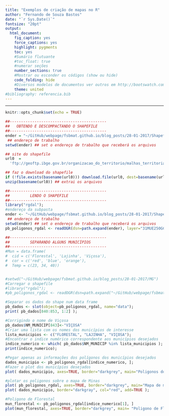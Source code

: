 ```yaml
---
title: "Exemplos de criação de mapas no R"
author: "Fernando de Souza Bastos"
date: "`r Sys.Date()`"
fontsize: "20pt"
output:
  html_document:
    fig_caption: yes
    force_captions: yes
    highlight: pygments
    toc: yes
    #Sumário flutuante
    #toc_float: true
    #numerar seções
    number_sections: true
    #Mostrar ou esconder os códigos (show ou hide)
    code_folding: hide
    #Diversos modelos de documentos ver outros em http://bootswatch.com/
    theme: united
#bibliography: referencia.bib    
---
```


***

```r
knitr::opts_chunk$set(echo = TRUE)
```

<p style="text-align: justify;">

</p>

```r

##-------------------------------------------
##   OBTENDO E DESCOMPACTANDO O SHAPEFILE
##-------------------------------------------
ender = "~/GitHub/webpage/fsbmat.github.io/blog_posts/28-01-2017/Shapefiles"
 ## endereço de trabalho
setwd(ender) ## set o endereço de trabalho que receberá os arquivos

## site do shapefile
url0  =
  'ftp://geoftp.ibge.gov.br/organizacao_do_territorio/malhas_territoriais/malhas_municipais/municipio_2015/UFs/MG/MG.zip'

## faz o download do shapefile
if (!file.exists(basename(url0))) download.file(url0, dest=basename(url0), mode = "wb")
unzip(basename(url0)) ## extrai os arquivos

##-------------------------------------------
##         LENDO O SHAPEFILE
##-------------------------------------------
library("rgdal");
#endereço da subpasta
ender <- "~/GitHub/webpage/fsbmat.github.io/blog_posts/28-01-2017/Shapefiles/MG"
 ## endereço de trabalho
setwd(ender) ## set o endereço de trabalho que receberá os arquivos
pb_poligonos_rgdal <- readOGR(dsn=path.expand(ender), layer="31MUE250GC_SIR", verbose=FALSE, stringsAsFactors=FALSE);

##-------------------------------------------
##         SEPARANDO ALGUNS MUNICÍPIOS
##-------------------------------------------
#Mun = data.frame(
#  cid = c('Florestal', 'Lajinha', 'Viçosa'), 
#  cor = c('red', 'blue', 'orange'),
#  Temp = c(23, 34, 40))


#setwd("~/GitHub/webpage/fsbmat.github.io/blog_posts/28-01-2017/MG")
#Carregar o shapefile
#library("rgdal");
#pb_poligonos_rgdal <- readOGR(dsn=path.expand("~/GitHub/webpage/fsbmat.github.io/blog_posts/28-01-2017/MG"), layer="31MUE250GC_SIR", verbose=FALSE, stringsAsFactors=FALSE);
```


```r
#Separar os dados do shape num data frame
pb_dados <- slot(object=pb_poligonos_rgdal, name="data");
print( pb_dados[840:853, 1:2] );
```


```r
#Corrigindo o nome de Viçosa
pb_dados$NM_MUNICIP[843]<-"VIÇOSA"
#Criar uma lista com os nomes dos municípios de interesse
lista_municipios <- c("FLORESTAL", "LAJINHA", "VIÇOSA");
#Encontrar o indice numérico correspondente aos municípios desejados
indice_numerico <- which( pb_dados$NM_MUNICIP %in% lista_municipios );
print(indice_numerico);

```

```r
#Pegar apenas as informações dos polígonos dos municípios desejados
dados_municipio <- pb_poligonos_rgdal[indice_numerico, ];
#Fazer o plot dos municípios desejados
plot( dados_municipio, axes=TRUE, border="darkgrey", main="Poligonos dos municipios selecionados" );

```

```r
#plotar os poligonos sobre o mapa de Minas
plot( pb_poligonos_rgdal, axes=TRUE, border="darkgrey", main="Mapa de municipios do Estado de Minas Gerais \n com os municipios selecionados em destaque" );
plot( dados_municipio, border="darkgray", col="red", add=TRUE );
```

```r
#Poligono de Florestal
mun_florestal <- pb_poligonos_rgdal[indice_numerico[1], ]
plot(mun_florestal, axes=TRUE, border="darkgrey", main= "Poligono de Florestal" )

```
